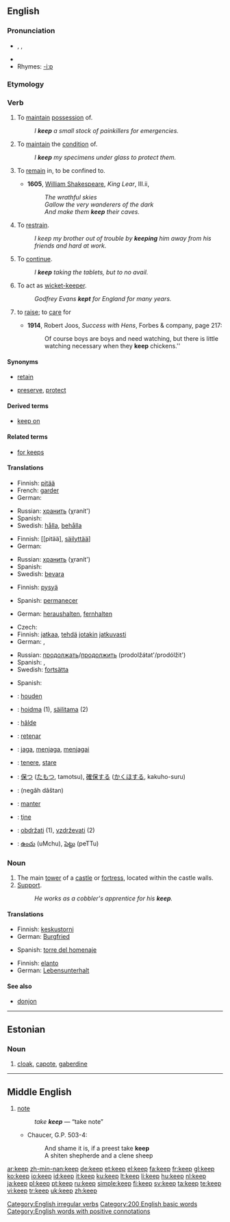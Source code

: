 {{wikipedia|Keep (disambiguation)}}
==English==

{{rank|half|certain|sent|271|keep|myself|morning|money}}

===Pronunciation===
* {{enPR|kēp}}, {{IPA|/kiːp/}}, {{SAMPA|/ki:p/}}
* {{audio|en-us-keep.ogg|Audio (US)}}
* Rhymes: [[Rhymes:English:-iːp|-iːp]]

===Etymology===
{{OE.}} {{term|cepan|cēpan}}

===Verb===
{{en-verb|keeps|keeping|kept}}

# {{transitive}} To [[maintain]] [[possession]] of.
#: ''I '''keep''' a small stock of painkillers for emergencies.''
# {{transitive}} To [[maintain]] the [[condition]] of.
#: ''I '''keep''' my specimens under glass to protect them.''
# {{transitive|archaic}} To [[remain]] in, to be confined to.
#* '''1605''', [[w:William_Shakespeare|William Shakespeare]], ''King Lear'', III.ii,
#*: ''The wrathful skies''
#*: ''Gallow the very wanderers of the dark''
#*: ''And make them '''keep''' their caves.''
# {{transitive}} To [[restrain]].
#: ''I keep my brother out of trouble by '''keeping''' him away from his friends and hard at work.'' <!-- The first "keep" here does not have the "restrain" sense, so it shouldn't be in bold. -->
# {{intransitive}} To [[continue]].
#: ''I '''keep''' taking the tablets, but to no avail.''
# {{context|intransitive|cricket}} To act as [[wicket-keeper]].
#: ''Godfrey Evans '''kept''' for England for many years.''
# {{transitive|of livestock}} to [[raise]]; to [[care]] for
#* '''1914''', Robert Joos, ''Success with Hens'', Forbes & company, page 217:
#*: Of course boys are boys and need watching, but there is little watching necessary when they '''keep''' chickens.''

====Synonyms====
* {{sense|maintain possession of}} [[retain]]
* {{sense|maintain the condition of}} [[preserve]], [[protect]]

====Derived terms====
* [[keep on]]

====Related terms====
* [[for keeps]]

====Translations====
{{trans-top|to maintain possession of}}
* Finnish: [[pitää]]
* French: [[garder]]
* German: {{t|de|behalten}}
{{trans-mid}}
* Russian: [[хранить]] (χranít')
* Spanish: {{t|es|guardar}}
* Swedish: [[hålla]], [[behålla]]
{{trans-bottom}}

{{trans-top|to maintain the condition of; to preserve}}
* Finnish: [[pitää], [[säilyttää]]]
* German: {{t|de|bewahren}}
{{trans-mid}}
* Russian: [[хранить]] (χranít')
* Spanish: {{t|es|guardar}}
* Swedish: [[bevara]]
{{trans-bottom}}

{{trans-top|to remain in, to be confined to}}
* Finnish: [[pysyä]]
{{trans-mid}}
* Spanish: [[permanecer]]
{{trans-bottom}}

{{trans-top|to restrain}}
* German: [[heraushalten]], [[fernhalten]]
{{trans-mid}}
{{trans-bottom}}

{{trans-top|to continue}}
* Czech: {{t|cs|pokračovat}}
* Finnish: [[jatkaa]], [[tehdä]] [[jotakin]] [[jatkuvasti]]
* German: {{t|de|weiterhin}}, {{t|de|weiter|alt=weiter [tun]}}
{{trans-mid}}
* Russian: [[продолжать]]/[[продолжить]] (prodolžátat'/prodólžit')
* Spanish: {{t|es|seguir}}, {{t|es|continuar}}
* Swedish: [[fortsätta]]
{{trans-bottom}}

{{trans-top|to act as wicket-keeper}}
{{trans-mid}}
{{trans-bottom}}

{{trans-top|of livestock: to raise; to care for}}
{{trans-mid}}
* Spanish: {{t|es|criar}}
{{trans-bottom}}

{{checktrans-top}}
* {{ttbc|Dutch}}: [[houden]]
* {{ttbc|Estonian}}: [[hoidma]] (1), [[säilitama]] (2)
* {{ttbc|Frisian}}: [[hâlde]]
* {{ttbc|Ido}}: [[retenar]]
* {{ttbc|Indonesian}}: [[jaga]], [[jaga|menjaga]], [[jaga|menjagai]]
* {{ttbc|Italian}}: [[tenere]], [[stare]]
{{checktrans-mid}}
* {{ttbc|Japanese}}: [[保つ]] ([[たもつ]], tamotsu), [[確保]]する ([[かくほ]]する, kakuho-suru)
* {{ttbc|Persian}}: {{FAchar|[[نگه داشتن]]}} (negâh dâštan)
* {{ttbc|Portuguese}}: [[manter]]
* {{ttbc|Romanian}}: [[ţine]]
* {{ttbc|Slovene}}: [[obdržati]] (1), [[vzdrževati]] (2)
* {{ttbc|Telugu}}: [[ఉంచు]] (uMchu), [[పెట్టు]] (peTTu)
{{checktrans-bottom}}

===Noun===
{{wikipedia}}
{{en-noun}}

# The main [[tower]] of a [[castle]] or [[fortress]], located within the castle walls.
# [[support#Noun|Support]].
#: ''He works as a cobbler's apprentice for his '''keep'''.''

====Translations====
{{trans-top|main tower}}
* Finnish: [[keskustorni]]
* German: [[Burgfried]] {{m}}
{{trans-mid}}
* Spanish: [[torre del homenaje]] {{f}}
{{trans-bottom}}

{{trans-top|support}}
* Finnish: [[elanto]]
* German: [[Lebensunterhalt]] {{m}}
{{trans-mid}}
{{trans-bottom}}

====See also====
* [[donjon]]

----

==Estonian==

===Noun===
{{infl|et|noun}}

# [[cloak]], [[capote]], [[gaberdine]]

----

==Middle English==
{{infl|enm|noun}}

# [[note]]
#: ''take '''keep''''' — “take note”
#* Chaucer, G.P. 503-4:
#*: And shame it is, if a preest take '''keep'''
#*: A shiten shepherde and a clene sheep

[[Category:English irregular verbs]]
[[Category:200 English basic words]]
[[Category:English words with positive connotations]]

[[ar:keep]]
[[zh-min-nan:keep]]
[[de:keep]]
[[et:keep]]
[[el:keep]]
[[fa:keep]]
[[fr:keep]]
[[gl:keep]]
[[ko:keep]]
[[io:keep]]
[[id:keep]]
[[it:keep]]
[[ku:keep]]
[[lt:keep]]
[[li:keep]]
[[hu:keep]]
[[nl:keep]]
[[ja:keep]]
[[pl:keep]]
[[pt:keep]]
[[ru:keep]]
[[simple:keep]]
[[fi:keep]]
[[sv:keep]]
[[ta:keep]]
[[te:keep]]
[[vi:keep]]
[[tr:keep]]
[[uk:keep]]
[[zh:keep]]